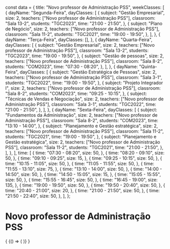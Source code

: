 const data = {
  title: "Novo professor de Administração PSS",
  weekClasses: [
    {
      dayName: "Segunda-Feira",
      dayClasses: [
        {
          subject: "Gestão Empresarial",
          size: 2,
          teachers: ["Novo professor de Administração PSS"],
          classroom: "Sala 13-2",
          students: "TGC2023",
          time: "21:00 - 21:50",
        },
        {
          subject: "Plano de Negócio",
          size: 2,
          teachers: ["Novo professor de Administração PSS"],
          classroom: "Sala 11-2",
          students: "TGC2021",
          time: "19:00 - 19:50",
        },
      ],
    },
    {
      dayName: "Terça-Feira",
      dayClasses: [],
    },
    {
      dayName: "Quarta-Feira",
      dayClasses: [
        {
          subject: "Gestão Empresarial",
          size: 2,
          teachers: ["Novo professor de Administração PSS"],
          classroom: "Sala 13-2",
          students: "TGC2023",
          time: "19:00 - 19:50",
        },
        {
          subject: "Gestão de pessoas",
          size: 2,
          teachers: ["Novo professor de Administração PSS"],
          classroom: "Sala 8-2",
          students: "COM2023",
          time: "07:30 - 08:20",
        },
      ],
    },
    {
      dayName: "Quinta-Feira",
      dayClasses: [
        {
          subject: "Gestão Estratégica de Pessoas",
          size: 2,
          teachers: ["Novo professor de Administração PSS"],
          classroom: "Sala 3-1",
          students: "TGC2022",
          time: "19:00 - 19:50",
        },
        {
          subject: "Projeto Integrador I",
          size: 2,
          teachers: ["Novo professor de Administração PSS"],
          classroom: "Sala 8-2",
          students: "COM2023",
          time: "09:25 - 10:15",
        },
        {
          subject: "Técnicas de Vendas e Negociação",
          size: 2,
          teachers: ["Novo professor de Administração PSS"],
          classroom: "Sala 3-1",
          students: "TGC2022",
          time: "21:00 - 21:50",
        },
      ],
    },
    {
      dayName: "Sexta-Feira",
      dayClasses: [
        {
          subject: "Fundamentos da Administração",
          size: 2,
          teachers: ["Novo professor de Administração PSS"],
          classroom: "Sala 8-2",
          students: "COM2023",
          time: "13:10 - 14:00",
        },
        {
          subject: "Planejamento e Gestão estratégica",
          size: 2,
          teachers: ["Novo professor de Administração PSS"],
          classroom: "Sala 11-2",
          students: "TGC2021",
          time: "19:00 - 19:50",
        },
        {
          subject: "Planejamento e Gestão estratégica",
          size: 2,
          teachers: ["Novo professor de Administração PSS"],
          classroom: "Sala 11-2",
          students: "TGC2021",
          time: "21:00 - 21:50",
        },
      ],
    },
  ],
  time: [
    {
      time: "07:30 - 08:20",
      size: 50,
    },
    {
      time: "08:20 - 09:10",
      size: 50,
    },
    {
      time: "09:10 - 09:25",
      size: 15,
    },
    {
      time: "09:25 - 10:15",
      size: 50,
    },
    {
      time: "10:15 - 11:05",
      size: 50,
    },
    {
      time: "11:05 - 11:55",
      size: 50,
    },
    {
      time: "11:55 - 13:10",
      size: 75,
    },
    {
      time: "13:10 - 14:00",
      size: 50,
    },
    {
      time: "14:00 - 14:50",
      size: 50,
    },
    {
      time: "14:50 - 15:05",
      size: 15,
    },
    {
      time: "15:05 - 15:55",
      size: 50,
    },
    {
      time: "15:55 - 16:45",
      size: 50,
    },
    {
      time: "16:45 - 19:00",
      size: 135,
    },
    {
      time: "19:00 - 19:50",
      size: 50,
    },
    {
      time: "19:50 - 20:40",
      size: 50,
    },
    {
      time: "20:40 - 21:00",
      size: 20,
    },
    {
      time: "21:00 - 21:50",
      size: 50,
    },
    {
      time: "21:50 - 22:40",
      size: 50,
    },
  ],
};

# Novo professor de Administração PSS

<div>
  {
    <BrowserOnly>
      {() => (
        <Grid
          title={data.title}
          weekClasses={data.weekClasses}
          time={data.time}
        />
      )}
    </BrowserOnly>
  }
</div>
